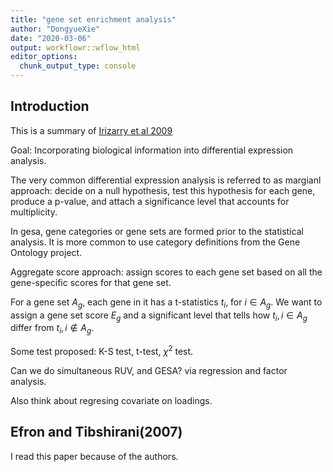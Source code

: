 ```yaml
---
title: "gene set enrichment analysis"
author: "DongyueXie"
date: "2020-03-06"
output: workflowr::wflow_html
editor_options:
  chunk_output_type: console
---
```


## Introduction

This is a summary of [Irizarry et al 2009](https://journals.sagepub.com/doi/pdf/10.1177/0962280209351908)

Goal: Incorporating biological information into differential expression analysis.

The very common differential expression analysis is referred to as margianl approach:  decide on a null hypothesis, test this hypothesis for each gene, produce a p-value,
and attach a significance level that accounts for multiplicity.

In gesa, gene categories or gene sets are formed prior to the statistical analysis. It is more common to use category definitions from the Gene Ontology project. 

Aggregate score approach: assign scores to each gene set based on all the gene-specific scores for that gene set.

For a gene set $A_g$, each gene in it has a t-statistics $t_i$, for $i\in A_g$. We want to assign a gene set score $E_g$ and a significant level that tells how $t_i, i\in A_g$ differ from $t_i,i\notin A_g$.

Some test proposed: K-S test, t-test, $\chi^2$ test.

Can we do simultaneous RUV, and GESA? via regression and factor analysis.

Also think about regresing covariate on loadings.


## Efron and Tibshirani(2007)

I read this paper because of the authors.


